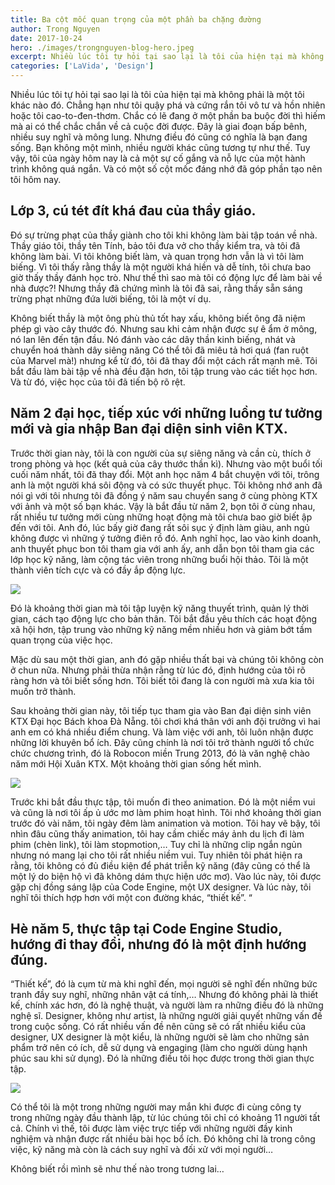 ```yaml
---
title: Ba cột mốc quan trọng của một phần ba chặng đường
author: Trong Nguyen
date: 2017-10-24
hero: ./images/trongnguyen-blog-hero.jpeg
excerpt: Nhiều lúc tôi tự hỏi tại sao lại là tôi của hiện tại mà không phải là một tôi khác nào đó
categories: ['LaVida', 'Design']
---
```


Nhiều lúc tôi tự hỏi tại sao lại là tôi của hiện tại mà không phải là một tôi khác nào đó. Chẳng hạn như tôi quậy phá và cứng rắn tôi vô tư và hồn nhiên hoặc tôi cao-to-đen-thơm. Chắc có lẽ đang ở một phần ba buộc đời thì hiếm mà ai có thể chắc chắn về cả cuộc đời được. Đây là giai đoạn bấp bênh, nhiều suy nghĩ và mông lung. Nhưng điều đó cũng có nghĩa là bạn đang sống. Bạn không một mình, nhiều người khác cũng tương tự như thế. Tuy vậy, tôi của ngày hôm nay là cả một sự cố gắng và nỗ lực của một hành trình không quá ngắn. Và có một số cột mốc đáng nhớ đã góp phần tạo nên tôi hôm nay.

## Lớp 3, cú tét đít khá đau của thầy giáo.

Đó sự trừng phạt của thầy giành cho tôi khi không làm bài tập toán về nhà. Thầy giáo tôi, thầy tên Tính, bảo tôi đưa vở cho thầy kiểm tra, và tôi đã không làm bài. Vì tôi không biết làm, và quan trọng hơn vẫn là vì tôi làm biếng. Vì tôi thấy rằng thầy là một người khá hiền và dễ tính, tôi chưa bao giờ thấy thầy đánh học trò. Như thế thì sao mà tôi có động lực để làm bài về nhà được?! Nhưng thầy đã chứng mình là tôi đã sai, rằng thầy sẵn sáng trừng phạt những đứa lười biếng, tôi là một ví dụ.

Không biết thầy là một ông phù thủ tốt hay xấu, không biết ông đã niệm phép gì vào cây thước đó. Nhưng sau khi cảm nhận được sự ê ẩm ở mông, nó lan lên đến tận đầu. Nó đánh vào các dây thần kinh biếng, nhát và chuyển hoá thành dây siêng năng Có thể tôi đã miêu tả hơi quá (fan ruột của Marvel mà!) nhưng kể từ đó, tôi đã thay đổi một cách rất mạnh mẽ. Tôi bắt đầu làm bài tập về nhà đều đặn hơn, tôi tập trung vào các tiết học hơn. Và từ đó, việc học của tôi đã tiến bộ rõ rệt.

## Năm 2 đại học, tiếp xúc với những luồng tư tưởng mới và gia nhập Ban đại diện sinh viên KTX.

Trước thời gian này, tôi là con người của sự siêng năng và cần cù, thích ở trong phòng và học (kết quả của cây thước thần kì). Nhưng vào một buổi tối cuối năm nhất, tôi đã thay đổi. Một anh học năm 4 bắt chuyện với tôi, trông anh là một người khá sôi động và có sức thuyết phục. Tôi không nhớ anh đã nói gì với tôi nhưng tôi đã đồng ý năm sau chuyển sang ở cùng phòng KTX với ảnh và một số bạn khác. Vậy là bắt đầu từ năm 2, bọn tôi ở cùng nhau, rất nhiều tư tưởng mới cùng những hoạt động mà tôi chưa bao giờ biết ập đến với tôi. Anh đó, lúc bấy giờ đang rất sôi sục ý định làm giàu, anh ngủ không được vì những ý tưởng điên rồ đó. Anh nghĩ học, lao vào kinh doanh, anh thuyết phục bon tôi tham gia với anh ấy, anh dẫn bọn tôi tham gia các lớp học kỹ năng, làm cộng tác viên trong những buổi hội thảo. Tôi là một thành viên tích cực và có đầy ắp động lực.

<div class="Image__Small">
  <img src="https://66.media.tumblr.com/d4c31bad1feb0df3f27f10281662c662/tumblr_inline_oy6p20jChX1r2iqwn_540.jpg" />
</div>

Đó là khoảng thời gian mà tôi tập luyện kỹ năng thuyết trình, quản lý thời gian, cách tạo động lực cho bản thân. Tôi bắt đầu yêu thích các hoạt động xã hội hơn, tập trung vào những kỹ năng mềm nhiều hơn và giảm bớt tầm quan trọng của việc học.

Mặc dù sau một thời gian, anh đó gặp nhiều thất bại và chúng tôi không còn ở chun nữa. Nhưng phải thừa nhận rằng từ lúc đó, định hướng của tôi rõ ràng hơn và tôi biết sống hơn. Tôi biết tôi đang là con người mà xưa kia tôi muốn trở thành.

Sau khoảng thời gian này, tôi tiếp tục tham gia vào Ban đại diện sinh viên KTX Đại học Bách khoa Đà Nẵng. tôi chơi khá thân với anh đội trưởng vì hai anh em có khá nhiều điểm chung. Và làm việc với anh, tôi luôn nhận được những lời khuyên bổ ích. Đây cũng chính là nơi tôi trở thành người tổ chức chức chương trình, đó là Robocon miền Trung 2013, đó là văn nghệ chào năm mới Hội Xuân KTX. Một khoảng thời gian sống hết mình.

<div class="Image__Small">
  <img src="https://66.media.tumblr.com/8ea9499aa5ac4c76815a5ec66706cb26/tumblr_inline_oy6p2rqEg81r2iqwn_540.jpg" />
</div>

Trước khi bắt đầu thực tập, tôi muốn đi theo animation. Đó là một niềm vui và cũng là nơi tôi ấp ủ ước mơ làm phim hoạt hình. Tôi nhớ khoảng thời gian trước đó vài năm, tôi ngày đêm làm animation và motion. Tôi hay vẽ bậy, tôi nhìn đâu cũng thấy animation, tôi hay cầm chiếc máy ảnh du lịch đi làm phim (chèn link), tôi làm stopmotion,… Tuy chỉ là những clip ngắn ngủn nhưng nó mang lại cho tôi rất nhiều niềm vui. Tuy nhiên tôi phát hiện ra rằng, tôi không có đủ điều kiện để phát triễn kỹ năng (đây cũng có thể là một lý do biện hộ vì đã không dám thực hiện ước mơ). Vào lúc này, tôi được gặp chị đồng sáng lập của Code Engine, một UX designer. Và lúc này, tôi nghĩ tôi thích hợp hơn với một con đường khác, “thiết kế”. “

## Hè năm 5, thực tập tại Code Engine Studio, hướng đi thay đổi, nhưng đó là một định hướng đúng.

“Thiết kế”, đó là cụm từ mà khi nghĩ đến, mọi người sẽ nghĩ đến những bức tranh đầy suy nghĩ, những nhân vật cá tính,… Nhưng đó không phải là thiết kế, chính xác hơn, đó là nghệ thuật, và người làm ra những điều đó là những nghệ sĩ. Designer, không như artist, là những người giải quyết những vấn đề trong cuộc sống. Có rất nhiều vấn đề nên cũng sẽ có rất nhiều kiểu của designer, UX designer là một kiểu, là những người sẽ làm cho những sản phẩm trở nên có ích, dễ sử dụng và engaging (làm cho người dùng hạnh phúc sau khi sử dụng). Đó là những điều tôi học được trong thời gian thực tập.

<div class="Image__Small">
  <img src="https://66.media.tumblr.com/d30c2021bd3a05560a0667ffc56f96e2/tumblr_inline_oy6p3zojME1r2iqwn_540.jpg" />
</div>

Có thể tôi là một trong những người may mắn khi được đi cùng công ty trong những ngày đầu thành lập, từ lúc chúng tôi chỉ có khoảng 11 người tất cả. Chính vì thế, tôi được làm việc trực tiếp với những người đầy kinh nghiệm và nhận được rất nhiều bài học bổ ích. Đó không chỉ là trong công việc, kỹ năng mà còn là cách suy nghĩ và đối xử với mọi người…

Không biết rồi mình sẽ như thế nào trong tương lai…

